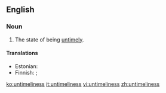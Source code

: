 ==English==
===Noun===
{{en-noun|-}}

# The state of being [[untimely]].

====Translations====
{{trans-top|state of being untimely}}
* Estonian: {{t-|et|ajakohatus}}
* Finnish: {{t+|fi|huono}} {{t-|fi|ajoitus}}; {{t-|fi|ennenaikaisuus}}
{{trans-mid}}
{{trans-bottom}}

[[ko:untimeliness]]
[[it:untimeliness]]
[[vi:untimeliness]]
[[zh:untimeliness]]